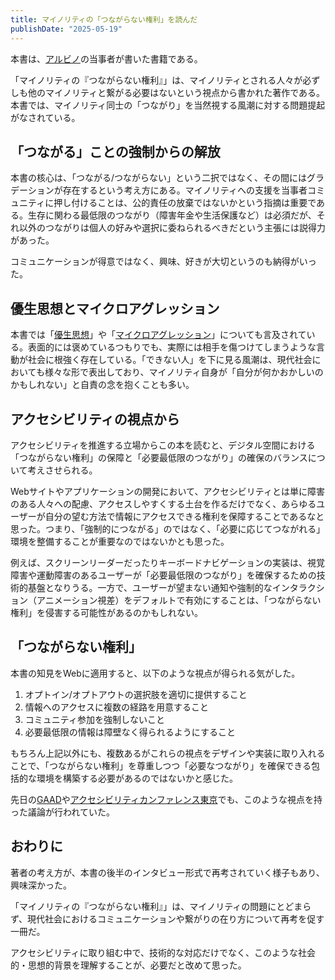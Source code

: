 ```yaml
---
title: マイノリティの「つながらない権利」を読んだ
publishDate: "2025-05-19"
---
```





本書は、[アルビノ](https://ja.wikipedia.org/wiki/%E3%82%A2%E3%83%AB%E3%83%93%E3%83%8E#:~:text=%E3%82%A2%E3%83%AB%E3%83%93%E3%83%8E%EF%BC%88albino%EF%BC%89%E3%81%AF%E3%80%81%E5%8B%95%E7%89%A9,%E3%81%8C%E3%81%82%E3%82%8B%E5%80%8B%E4%BD%93%E3%81%A7%E3%81%82%E3%82%8B%E3%80%82&text=%E3%81%93%E3%81%AE%E9%81%BA%E4%BC%9D%E5%AD%90%E7%96%BE%E6%82%A3%E3%81%AB%E8%B5%B7%E5%9B%A0,%E3%81%AA%E3%81%A9%E3%81%AE%E5%91%BC%E7%A7%B0%E3%81%8C%E3%81%82%E3%82%8B%E3%80%82)の当事者が書いた書籍である。

「マイノリティの『つながらない権利』」は、マイノリティとされる人々が必ずしも他のマイノリティと繋がる必要はないという視点から書かれた著作である。本書では、マイノリティ同士の「つながり」を当然視する風潮に対する問題提起がなされている。


<LinkCard url="https://www.akashi.co.jp/book/b657015.html" />

## 「つながる」ことの強制からの解放

本書の核心は、「つながる/つながらない」という二択ではなく、その間にはグラデーションが存在するという考え方にある。マイノリティへの支援を当事者コミュニティに押し付けることは、公的責任の放棄ではないかという指摘は重要である。生存に関わる最低限のつながり（障害年金や生活保護など）は必須だが、それ以外のつながりは個人の好みや選択に委ねられるべきだという主張には説得力があった。

コミュニケーションが得意ではなく、興味、好きが大切というのも納得がいった。

## 優生思想とマイクロアグレッション

本書では「[優生思想](https://ja.wikipedia.org/wiki/%E5%84%AA%E7%94%9F%E5%AD%A6)」や「[マイクロアグレッション](https://ja.wikipedia.org/wiki/%E3%83%9E%E3%82%A4%E3%82%AF%E3%83%AD%E3%82%A2%E3%82%B0%E3%83%AC%E3%83%83%E3%82%B7%E3%83%A7%E3%83%B3)」についても言及されている。表面的には褒めているつもりでも、実際には相手を傷つけてしまうような言動が社会に根強く存在している。「できない人」を下に見る風潮は、現代社会においても様々な形で表出しており、マイノリティ自身が「自分が何かおかしいのかもしれない」と自責の念を抱くことも多い。

## アクセシビリティの視点から

アクセシビリティを推進する立場からこの本を読むと、デジタル空間における「つながらない権利」の保障と「必要最低限のつながり」の確保のバランスについて考えさせられる。

Webサイトやアプリケーションの開発において、アクセシビリティとは単に障害のある人々への配慮、アクセスしやすくする土台を作るだけでなく、あらゆるユーザーが自分の望む方法で情報にアクセスできる権利を保障することであるなと思った。つまり、「強制的につながる」のではなく、「必要に応じてつながれる」環境を整備することが重要なのではないかとも思った。

例えば、スクリーンリーダーだったりキーボードナビゲーションの実装は、視覚障害や運動障害のあるユーザーが「必要最低限のつながり」を確保するための技術的基盤となりうる。一方で、ユーザーが望まない通知や強制的なインタラクション（アニメーション視差）をデフォルトで有効にすることは、「つながらない権利」を侵害する可能性があるのかもしれない。

## 「つながらない権利」

本書の知見をWebに適用すると、以下のような視点が得られる気がした。

1. オプトイン/オプトアウトの選択肢を適切に提供すること
2. 情報へのアクセスに複数の経路を用意すること
3. コミュニティ参加を強制しないこと
4. 必要最低限の情報は障壁なく得られるようにすること

もちろん上記以外にも、複数あるがこれらの視点をデザインや実装に取り入れることで、「つながらない権利」を尊重しつつ「必要なつながり」を確保できる包括的な環境を構築する必要があるのではないかと感じた。

先日の[GAAD](https://www.gaad.jp/)や[アクセシビリティカンファレンス東京](https://peatix.com/event/4346737?lang=ja-jp)でも、このような視点を持った議論が行われていた。

## おわりに

著者の考え方が、本書の後半のインタビュー形式で再考されていく様子もあり、興味深かった。

「マイノリティの『つながらない権利』」は、マイノリティの問題にとどまらず、現代社会におけるコミュニケーションや繋がりの在り方について再考を促す一冊だ。

アクセシビリティに取り組む中で、技術的な対応だけでなく、このような社会的・思想的背景を理解することが、必要だと改めて思った。





